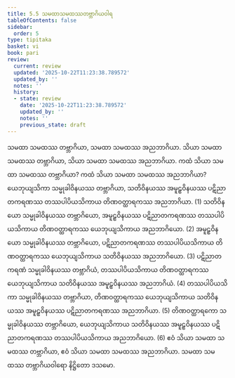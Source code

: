 ```yaml
---
title: 5.5 သမထာသမထဿတဗ္ဘာဂိယဝါရ
tableOfContents: false
sidebar:
  order: 5
type: tipitaka
basket: vi
book: pari
review:
  current: review
  updated: '2025-10-22T11:23:38.789572'
  updated_by: ''
  notes: ''
  history:
  - state: review
    date: '2025-10-22T11:23:38.789572'
    updated_by: ''
    notes: ''
    previous_state: draft
---
```



<ReviewStatus review={frontmatter.review} showDetails={true} />

<HypothesisAnnotation frontmatter={frontmatter} />

<DynamicBreadcrumb />

<Division number="300" book="pari" e="ch" v="5" p="188">

<Paragraph number="1270" book="pari">
သမထာ သမထဿ တဗ္ဘာဂိယာ, သမထာ သမထဿ အညဘာဂိယာ. သိယာ သမထာ သမထဿ တဗ္ဘာဂိယာ, သိယာ သမထာ သမထဿ အညဘာဂိယာ.
</Paragraph>

<Paragraph number="1271" book="pari">
ကထံ သိယာ သမထာ သမထဿ တဗ္ဘာဂိယာ? ကထံ သိယာ သမထာ သမထဿ အညဘာဂိယာ? ယေဘုယျသိကာ သမ္မုခါဝိနယဿ တဗ္ဘာဂိယာ, သတိဝိနယဿ အမူဠှဝိနယဿ ပဋိညာတကရဏဿ တဿပါပိယသိကာယ တိဏဝတ္ထာရကဿ အညဘာဂိယာ. (1)
</Paragraph>

<Paragraph number="1272" book="pari">
သတိဝိနယော သမ္မုခါဝိနယဿ တဗ္ဘာဂိယော, အမူဠှဝိနယဿ ပဋိညာတကရဏဿ တဿပါပိယသိကာယ တိဏဝတ္ထာရကဿ ယေဘုယျသိကာယ အညဘာဂိယော. (2)
</Paragraph>

<Paragraph number="1273" book="pari">
အမူဠှဝိနယော သမ္မုခါဝိနယဿ တဗ္ဘာဂိယော, ပဋိညာတကရဏဿ တဿပါပိယသိကာယ တိဏဝတ္ထာရကဿ ယေဘုယျသိကာယ သတိဝိနယဿ အညဘာဂိယော. (3)
</Paragraph>

<Paragraph number="1274" book="pari">
ပဋိညာတကရဏံ သမ္မုခါဝိနယဿ တဗ္ဘာဂိယံ, တဿပါပိယသိကာယ တိဏဝတ္ထာရကဿ ယေဘုယျသိကာယ သတိဝိနယဿ အမူဠှဝိနယဿ အညဘာဂိယံ. (4)
</Paragraph>

<Paragraph number="1275" book="pari">
တဿပါပိယသိကာ သမ္မုခါဝိနယဿ တဗ္ဘာဂိယာ, တိဏဝတ္ထာရကဿ ယေဘုယျသိကာယ သတိဝိနယဿ အမူဠှဝိနယဿ ပဋိညာတကရဏဿ အညဘာဂိယာ. (5)
</Paragraph>

<Paragraph number="1276" book="pari">
တိဏဝတ္ထာရကော သမ္မုခါဝိနယဿ တဗ္ဘာဂိယော, ယေဘုယျသိကာယ သတိဝိနယဿ အမူဠှဝိနယဿ ပဋိညာတကရဏဿ တဿပါပိယသိကာယ အညဘာဂိယော. (6)
</Paragraph>

<Paragraph number="1277" book="pari">
ဧဝံ သိယာ သမထာ သမထဿ တဗ္ဘာဂိယာ, ဧဝံ သိယာ သမထာ သမထဿ အညဘာဂိယာ.

</Paragraph>
</Division>

<Paragraph number="1278" type="center" book="pari">
သမထာ သမထဿ တဗ္ဘာဂိယဝါရော နိဋ္ဌိတော ဒသမော.
</Paragraph>